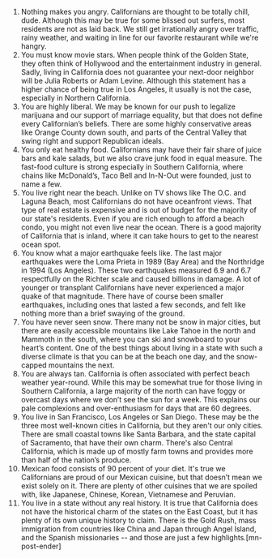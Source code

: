 1. Nothing makes you angry.
Californians are thought to be totally chill, dude. Although this may be true for some blissed out surfers, most residents are not as laid back. We still get irrationally angry over traffic, rainy weather, and waiting in line for our favorite restaurant while we're hangry.
2. You must know movie stars.
When people think of the Golden State, they often think of Hollywood and the entertainment industry in general. Sadly, living in California does not guarantee your next-door neighbor will be Julia Roberts or Adam Levine. Although this statement has a higher chance of being true in Los Angeles, it usually is not the case, especially in Northern California.
3. You are highly liberal.
We may be known for our push to legalize marijuana and our support of marriage equality, but that does not define every Californian’s beliefs. There are some highly conservative areas like Orange County down south, and parts of the Central Valley that swing right and support Republican ideals.
4. You only eat healthy food.
Californians may have their fair share of juice bars and kale salads, but we also crave junk food in equal measure. The fast-food culture is strong especially in Southern California, where chains like McDonald’s, Taco Bell and In-N-Out were founded, just to name a few.
5. You live right near the beach.
Unlike on TV shows like The O.C. and Laguna Beach, most Californians do not have oceanfront views. That type of real estate is expensive and is out of budget for the majority of our state's residents. Even if you are rich enough to afford a beach condo, you might not even live near the ocean. There is a good majority of California that is inland, where it can take hours to get to the nearest ocean spot.
6. You know what a major earthquake feels like.
The last major earthquakes were the Loma Prieta in 1989 (Bay Area) and the Northridge in 1994 (Los Angeles). These two earthquakes measured 6.9 and 6.7 respectfully on the Richter scale and caused billions in damage. A lot of younger or transplant Californians have never experienced a major quake of that magnitude. There have of course been smaller earthquakes, including ones that lasted a few seconds, and felt like nothing more than a brief swaying of the ground.
7. You have never seen snow.
There many not be snow in major cities, but there are easily accessible mountains like Lake Tahoe in the north and Mammoth in the south, where you can ski and snowboard to your heart’s content. One of the best things about living in a state with such a diverse climate is that you can be at the beach one day, and the snow-capped mountains the next.
8. You are always tan.
California is often associated with perfect beach weather year-round. While this may be somewhat true for those living in Southern California, a large majority of the north can have foggy or overcast days where we don’t see the sun for a week. This explains our pale complexions and over-enthusiasm for days that are 60 degrees.
9. You live in San Francisco, Los Angeles or San Diego.
These may be the three most well-known cities in California, but they aren't our only cities. There are small coastal towns like Santa Barbara, and the state capital of Sacramento, that have their own charm. There's also Central California, which is made up of mostly farm towns and provides more than half of the nation’s produce.
10. Mexican food consists of 90 percent of your diet.
It's true we Californians are proud of our Mexican cuisine, but that doesn’t mean we exist solely on it. There are plenty of other cuisines that we are spoiled with, like Japanese, Chinese, Korean, Vietnamese and Peruvian.
11. You live in a state without any real history.
It is true that California does not have the historical charm of the states on the East Coast, but it has plenty of its own unique history to claim. There is the Gold Rush, mass immigration from countries like China and Japan through Angel Island, and the Spanish missionaries -- and those are just a few highlights.[mn-post-ender]